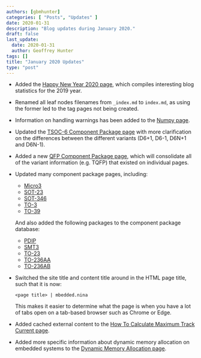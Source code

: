 ```yaml
---
authors: [gbmhunter]
categories: [ "Posts", "Updates" ]
date: 2020-01-31
description: "Blog updates during January 2020."
draft: false
last_update:
  date: 2020-01-31
  author: Geoffrey Hunter
tags: []
title: "January 2020 Updates"
type: "post"
---
```



* Added the [Happy New Year 2020 page](/), which compiles interesting blog statistics for the 2019 year.

* Renamed all leaf nodes filenames from `_index.md` to `index.md`, as using the former led to the tag pages not being created.

* Information on handling warnings has been added to the [Numpy page](/).

* Updated the [TSOC-6 Component Package page](/pcb-design/component-packages/tsoc-component-package) with more clarification on the differences between the different variants (D6+1, D6-1, D6N+1 and D6N-1).

* Added a new [QFP Component Package page](/pcb-design/component-packages/qfp-component-package), which will consolidate all of the variant information (e.g. TQFP) that existed on individual pages.

* Updated many component package pages, including:
    * [Micro3](/pcb-design/component-packages/micro3-component-package)
    * [SOT-23](/pcb-design/component-packages/sot-23-component-package)
    * [SOT-346](/pcb-design/component-packages/sot-346-component-package)
    * [TO-3](/pcb-design/component-packages/to-3-component-package)
    * [TO-39](/pcb-design/component-packages/to-39-component-package)

    And also added the following packages to the component package database:

    * [PDIP](/pcb-design/component-packages/pdip-component-package)
    * [SMT3](/pcb-design/component-packages/smt3-component-package)
    * [TO-23](/pcb-design/component-packages/to-23-component-package)
    * [TO-236AA](/pcb-design/component-packages/to-236aa-component-package)
    * [TO-236AB](/pcb-design/component-packages/to-236ab-component-package)

* Switched the site title and content title around in the HTML page title, such that it is now:

    ```
    <page title> | mbedded.nina
    ```

    This makes it easier to determine what the page is when you have a lot of tabs open on a tab-based browser such as Chrome or Edge.

* Added cached external content to the [How To Calculate Maximum Track Current page](/).

* Added more specific information about dynamic memory allocation on embedded systems to the [Dynamic Memory Allocation page](/).
 